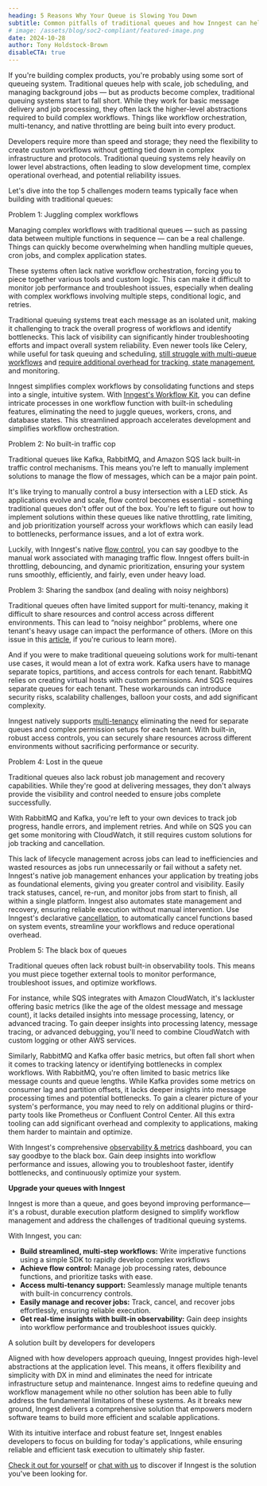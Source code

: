 ```yaml
---
heading: 5 Reasons Why Your Queue is Slowing You Down
subtitle: Common pitfalls of traditional queues and how Inngest can help
# image: /assets/blog/soc2-compliant/featured-image.png
date: 2024-10-28
author: Tony Holdstock-Brown
disableCTA: true
---
```


If you're building complex products, you're probably using some sort of queueing system. Traditional queues help with scale, job scheduling, and managing background jobs — but as products become complex, traditional queuing systems start to fall short.  While they work for basic message delivery and job processing, they often lack the higher-level abstractions required to build complex workflows. Things like workflow orchestration, multi-tenancy, and native throttling are being built into every product.

Developers require more than speed and storage; they need the flexibility to create custom workflows without getting tied down in complex infrastructure and protocols. Traditional queuing systems rely heavily on lower level abstractions, often leading to slow development time, complex operational overhead, and potential reliability issues.

Let's dive into the top 5 challenges modern teams typically face when building with traditional queues:

Problem 1: Juggling complex workflows

Managing complex workflows with traditional queues — such as passing data between multiple functions in sequence — can be a real challenge. Things can quickly become overwhelming when handling multiple queues, cron jobs, and complex application states.

These systems often lack native workflow orchestration, forcing you to piece together various tools and custom logic. This can make it difficult to monitor job performance and troubleshoot issues, especially when dealing with complex workflows involving multiple steps, conditional logic, and retries.

Traditional queuing systems treat each message as an isolated unit, making it challenging to track the overall progress of workflows and identify bottlenecks. This lack of visibility can significantly hinder troubleshooting efforts and impact overall system reliability. Even newer tools like Celery, while useful for task queuing and scheduling, [still struggle with multi-queue workflows]() and [require additional overhead for tracking, state management](https://www.vintasoftware.com/blog/guide-django-celery-tasks), and monitoring.

<!-- 1 [Scaling Celery to handle workflows and multiple queues by Lokesh Sanapalli](https://lokesh1729.com/posts/scaling-celery-to-handle-workflows-and-multiple-queues/), 2 [Ensuring reliability in Django Celery tasks: a comprehensive guide by Flávio Juvenal](https://www.vintasoftware.com/blog/guide-django-celery-tasks) -->

Inngest simplifies complex workflows by consolidating functions and steps into a single, intuitive system. With [Inngest's Workflow Kit](/docs/reference/workflow-kit?ref=blog-why-your-queue-is-slowing-you-down), you can define intricate processes in one workflow function with built-in scheduling features, eliminating the need to juggle queues, workers, crons, and database states. This streamlined approach accelerates development and simplifies workflow orchestration.

Problem 2: No built-in traffic cop

Traditional queues like Kafka, RabbitMQ, and Amazon SQS lack built-in traffic control mechanisms. This means you're left to manually implement solutions to manage the flow of messages, which can be a major pain point.

It's like trying to manually control a busy intersection with a LED stick. As applications evolve and scale, flow control becomes essential - something traditional queues don't offer out of the box. You're left to figure out how to implement solutions within these queues like native throttling, rate limiting, and job prioritization yourself across your workflows which can easily lead to bottlenecks, performance issues, and a lot of extra work.

Luckily, with Inngest's native [flow control](/docs/guides/flow-control?ref=blog-why-your-queue-is-slowing-you-down), you can say goodbye to the manual work associated with managing traffic flow. Inngest offers built-in throttling, debouncing, and dynamic prioritization, ensuring your system runs smoothly, efficiently, and fairly, even under heavy load.

Problem 3: Sharing the sandbox (and dealing with noisy neighbors)

Traditional queues often have limited support for multi-tenancy, making it difficult to share resources and control access across different environments. This can lead to “noisy neighbor” problems, where one tenant's heavy usage can impact the performance of others. (More on this issue in this [article](/blog/fixing-multi-tenant-queueing-concurrency-problems?ref=blog-why-your-queue-is-slowing-you-down), if you're curious to learn more).

And if you were to make traditional queueing solutions work for multi-tenant use cases, it would mean a lot of extra work. Kafka users have to manage separate topics, partitions, and access controls for each tenant. RabbitMQ relies on creating virtual hosts with custom permissions. And SQS requires separate queues for each tenant. These workarounds can introduce security risks, scalability challenges, balloon your costs, and add significant complexity.

Inngest natively supports [multi-tenancy](/blog/building-the-inngest-queue-pt-i-fairness-multi-tenancy?ref=blog-why-your-queue-is-slowing-you-down) eliminating the need for separate queues and complex permission setups for each tenant. With built-in, robust access controls, you can securely share resources across different environments without sacrificing performance or security.

Problem 4: Lost in the queue

Traditional queues also lack robust job management and recovery capabilities. While they're good at delivering messages, they don't always provide the visibility and control needed to ensure jobs complete successfully.

With RabbitMQ and Kafka, you're left to your own devices to track job progress, handle errors, and implement retries. And while on SQS you can get some monitoring with CloudWatch, it still requires custom solutions for job tracking and cancellation.

This lack of lifecycle management across jobs can lead to inefficiencies and wasted resources as jobs run unnecessarily or fail without a safety net. Inngest's native job management enhances your application by treating jobs as foundational elements, giving you greater control and visibility. Easily track statuses, cancel, re-run, and monitor jobs from start to finish, all within a single platform. Inngest also automates state management and recovery, ensuring reliable execution without manual intervention. Use Inngest's declarative [cancellation](/docs/features/inngest-functions/cancellation?ref=blog-why-your-queue-is-slowing-you-down), to automatically cancel functions based on system events, streamline your workflows and reduce operational overhead.

Problem 5: The black box of queues

Traditional queues often lack robust built-in observability tools. This means you must piece together external tools to monitor performance, troubleshoot issues, and optimize workflows.

For instance, while SQS integrates with Amazon CloudWatch, it's lackluster offering basic metrics (like the age of the oldest message and message count), it lacks detailed insights into message processing, latency, or advanced tracing. To gain deeper insights into processing latency, message tracing, or advanced debugging, you'll need to combine CloudWatch with custom logging or other AWS services.

Similarly, RabbitMQ and Kafka offer basic metrics, but often fall short when it comes to tracking latency or identifying bottlenecks in complex workflows. With RabbitMQ, you're often limited to basic metrics like message counts and queue lengths. While Kafka provides some metrics on consumer lag and partition offsets, it lacks deeper insights into message processing times and potential bottlenecks. To gain a clearer picture of your system's performance, you may need to rely on additional plugins or third-party tools like Prometheus or Confluent Control Center. All this extra tooling can add significant overhead and complexity to applications, making them harder to maintain and optimize.

With Inngest's comprehensive [observability & metrics](/docs/platform/monitor/observability-metrics?ref=blog-why-your-queue-is-slowing-you-down) dashboard, you can say goodbye to the black box. Gain deep insights into workflow performance and issues, allowing you to troubleshoot faster, identify bottlenecks, and continuously optimize your system.

**Upgrade your queues with Inngest**

Inngest is more than a queue, and goes beyond improving performance— it's a robust, durable execution platform designed to simplify workflow management and address the challenges of traditional queuing systems.

With Inngest, you can:

* **Build streamlined, multi-step workflows:** Write imperative functions using a simple SDK to rapidly develop complex workflows
* **Achieve flow control:** Manage job processing rates, debounce functions, and prioritize tasks with ease.
* **Access multi-tenancy support:** Seamlessly manage multiple tenants with built-in concurrency controls.
* **Easily manage and recover jobs:** Track, cancel, and recover jobs effortlessly, ensuring reliable execution.
* **Get real-time insights with built-in observability:** Gain deep insights into workflow performance and troubleshoot issues quickly.

A solution built by developers for developers

Aligned with how developers approach queuing, Inngest provides high-level abstractions at the application level. This means, it offers flexibility and simplicity with DX in mind and eliminates the need for intricate infrastructure setup and maintenance. Inngest aims to redefine queuing and workflow management while no other solution has been able to fully address the fundamental limitations of these systems. As it breaks new ground, Inngest delivers a comprehensive solution that empowers modern software teams to build more efficient and scalable applications.

With its intuitive interface and robust feature set, Inngest enables developers to focus on building for today's applications, while ensuring reliable and efficient task execution to ultimately ship faster.

[Check it out for yourself](/docs?ref=blog-why-your-queue-is-slowing-you-down) or [chat with us](/contact?ref=blog-why-your-queue-is-slowing-you-down) to discover if Inngest is the solution you've been looking for.